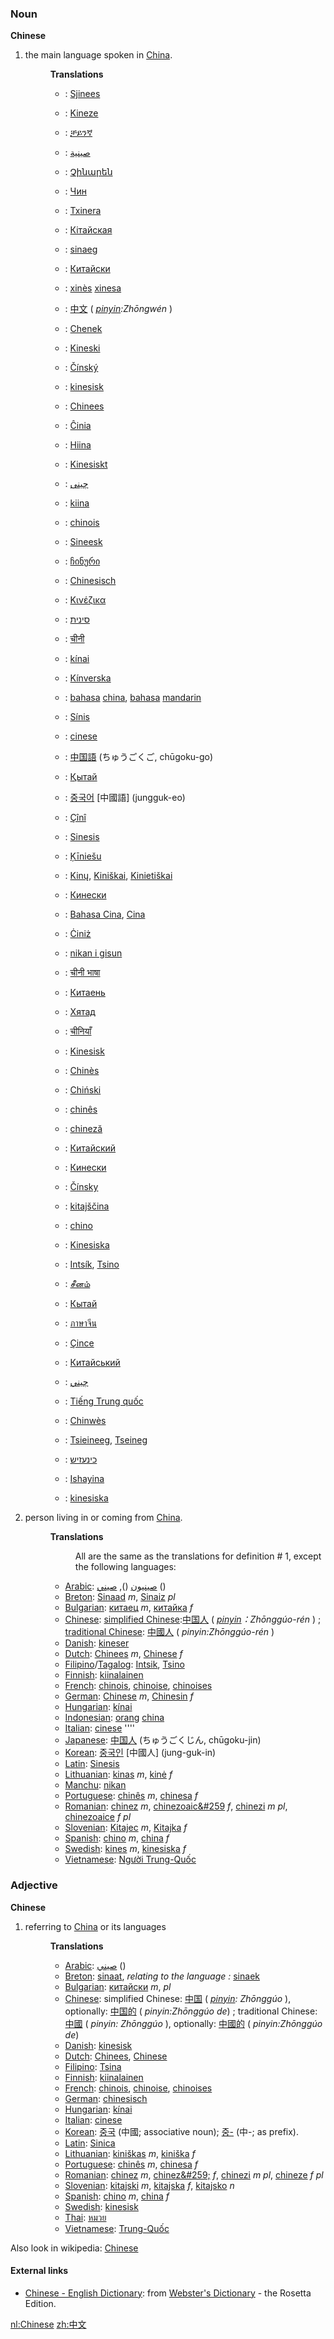 === Noun ===
'''Chinese'''

#the main language spoken in [[China]].
#:
#:'''Translations'''
#:*{{af}}: [[Sjinees]]
#:*{{sq}}: [[Kineze]]
#:*{{am}}: [[ቻይንኛ]]
#:*{{ar}}: [[صينية]]
#:*{{hy}}: [[Չինարեն]]
#:*{{az}}: [[Чин]]
#:*{{eu}}: [[Txinera]]
#:*{{be}}: [[Кітайская]]
#:*{{br}}: [[sinaeg]] {{m}}
#:*{{bg}}: [[Китайски]]
#:*{{ca}}: [[xinès]] {{m}} [[xinesa]] {{f}}
#:*{{zh}}: [[中文]] ( ''[[pinyin]]:Zhōngwén'' )
#:*{{kw}}: [[Chenek]]
#:*{{hr}}: [[Kineski]]
#:*{{cs}}: [[Čínský]]
#:*{{da}}: [[kinesisk]]
#:*{{nl}}: [[Chinees]] {{n}}
#:*{{eo}}: [[Ĉinia]]
#:*{{et}}: [[Hiina]]
#:*{{fo}}: [[Kinesiskt]]
#:*{{fa}}: [[چينى]]
#:*{{fi}}: [[kiina]]
#:*{{fr}}: [[chinois]] {{m}}
#:*{{fy}}: [[Sineesk]]
#:*{{ka}}: [[ჩინური]]
#:*{{de}}: [[Chinesisch]] {{n}}
#:*{{el}}: [[Κινέζικα]]
#:*{{he}}: [[סינית]]
#:*{{hi}}: [[चीनी]]
#:*{{hu}}: [[kínai]]
#:*{{is}}: [[Kínverska]]
#:*{{id}}: [[bahasa]] [[china]], [[bahasa]] [[mandarin]]
#:*{{ga}}: [[Sínis]]
#:*{{it}}: [[cinese]]
#:*{{ja}}: [[中国語]] (ちゅうごくご, chūgoku-go)
#:*{{kk}}: [[Қытай]]
#:*{{ko}}: [[중국어]] [中國語] (jungguk-eo)
#:*{{ku}}: [[Çînî]]
#:*{{la}}: [[Sinesis]]
#:*{{lv}}: [[Ķīniešu]]
#:*{{lt}}: [[Kinų]], [[Kiniškai]], [[Kinietiškai]]
#:*{{mk}}: [[Кинески]]
#:*{{ms}}: [[Bahasa Cina]], [[Cina]]
#:*{{mt}}: [[Ċiniż]]
#:*{{mnc}}: [[nikan i gisun]]
#:*{{mr}}: [[चीनी भाषा]]
#:*{{mdf}}: [[Китаень]]
#:*{{mn}}: [[Хятад]]
#:*{{ne}}: [[चीनियाँ]]
#:*{{no}}: [[Kinesisk]]
#:*{{oc}}: [[Chinès]]
#:*{{pl}}: [[Chiński]]
#:*{{pt}}: [[chinês]]
#:*{{ro}}: [[chineză]]
#:*{{ru}}: [[Китайский]]
#:*{{sr}}: [[Кинески]]
#:*{{sk}}: [[Čínsky]]
#:*{{sl}}: [[kitajščina]] {{f}}
#:*{{es}}: [[chino]]
#:*{{sw}}: [[Kinesiska]]
#:*{{tl}}: [[Intsík]], [[Tsino]]
#:*{{ta}}: [[சீனம்]]
#:*{{tt}}: [[Кытай]]
#:*{{th}}: [[ภาษาจีน]]
#:*{{tr}}: [[Çince]]
#:*{{uk}}: [[Китайський]]
#:*{{ur}}: [[چيني]]
#:*{{vi}}: [[Tiếng Trung quốc]]
#:*{{wa}}: [[Chinwès]]
#:*{{cy}}: [[Tsieineeg]], [[Tseineg]]
#:*{{yi}}: [[כינעזיש]]
#:*{{zu}}: [[Ishayina]]
#:*{{sv}}: [[kinesiska]]
#:
#person living in or coming from [[China]].
#:
#:'''Translations'''
#:: All are the same as the translations for definition # 1, except the following languages:
#:*[[Arabic]]: [[صينيون]]  (), [[صيني]]  ()
#:*[[Breton]]: [[Sinaad]] ''m'', [[Sinaiz]] ''pl''
#:*[[Bulgarian]]: [[китаец]] ''m'', [[китайка]] ''f''
#:*[[Chinese]]: [[simplified Chinese]]:[[中国人]] ( ''[[pinyin]]：Zhōnggúo-rén'' ) ; [[traditional Chinese]]: [[中國人]]  ( ''pinyin:Zhōnggúo-rén'' )
#:*[[Danish]]: [[kineser]]
#:*[[Dutch]]: [[Chinees]] ''m'', [[Chinese]] ''f''
#:*[[Filipino]]/[[Tagalog]]: [[Intsik]], [[Tsino]]
#:*[[Finnish]]: [[kiinalainen]]
#:*[[French]]: [[chinois]], [[chinoise]], [[chinoises]]
#:*[[German]]: [[Chinese]] ''m'', [[Chinesin]] ''f''
#:*[[Hungarian]]: [[kínai]]
#:*[[Indonesian]]: [[orang]] [[china]]
#:*[[Italian]]: [[cinese]] ''''
#:*[[Japanese]]: [[中国人]] (ちゅうごくじん, chūgoku-jin)
#:*[[Korean]]: [[중국인]] [中國人] (jung-guk-in)
#:*[[Latin]]: [[Sinesis]]
#:*[[Lithuanian]]: [[kinas]] ''m'', [[kinė]] ''f''
#:*[[Manchu]]: [[nikan]]
#:*[[Portuguese]]: [[chinês]] ''m'', [[chinesa]] ''f''
#:*[[Romanian]]: [[chinez]] ''m'', [[chinezoaic&#259]] ''f'', [[chinezi]] ''m pl'', [[chinezoaice]] ''f pl''
#:*[[Slovenian]]: [[Kitajec]] ''m'', [[Kitajka]] ''f''
#:*[[Spanish]]: [[chino]] ''m'', [[china]] ''f''
#:*[[Swedish]]: [[kines]] ''m'', [[kinesiska]] ''f''
#:*[[Vietnamese]]: [[Người Trung-Quốc]]

=== Adjective ===
'''Chinese'''

#referring to [[China]] or its languages
#:
#:'''Translations'''
#:*[[Arabic]]: [[صيني]]  ()
#:*[[Breton]]: [[sinaat]], ''relating to the language :'' [[sinaek]]
#:*[[Bulgarian]]: [[китайски]] ''m'', ''pl''
#:*[[Chinese]]: simplified Chinese: [[中国]] ( ''[[pinyin]]: Zhōnggúo'' ), optionally: [[中国的]] ( ''pinyin:Zhōnggúo de'') ; traditional Chinese: [[中國]] ( ''pinyin: Zhōnggúo'' ), optionally: [[中國的]] ( ''pinyin:Zhōnggúo de'')
#:*[[Danish]]: [[kinesisk]]
#:*[[Dutch]]: [[Chinees]], [[Chinese]]
#:*[[Filipino]]: [[Tsina]]
#:*[[Finnish]]: [[kiinalainen]]
#:*[[French]]: [[chinois]], [[chinoise]], [[chinoises]]
#:*[[German]]: [[chinesisch]]
#:*[[Hungarian]]: [[kínai]]
#:*[[Italian]]: [[cinese]]
#:*[[Korean]]: [[중국]] (中國; associative noun); [[중-]] (中-; as prefix).
#:*[[Latin]]: [[Sinica]]
#:*[[Lithuanian]]: [[kiniškas]] ''m'', [[kiniška]] ''f''
#:*[[Portuguese]]: [[chinês]] ''m'', [[chinesa]] ''f''
#:*[[Romanian]]: [[chinez]] ''m'', [[chinez&#259;]] ''f'', [[chinezi]] ''m pl'', [[chineze]] ''f pl''
#:*[[Slovenian]]: [[kitajski]] ''m'', [[kitajska]] ''f'', [[kitajsko]] ''n''
#:*[[Spanish]]: [[chino]] ''m'', [[china]] ''f''
#:*[[Swedish]]: [[kinesisk]]
#:*[[Thai]]: [[หมวย]]
#:*[[Vietnamese]]: [[Trung-Quốc]]

Also look in wikipedia: [[w:Chinese|Chinese]]

==== External links====
*[http://www.websters-online-dictionary.org/definition/Chinese-english/ Chinese - English Dictionary]: from [http://www.websters-online-dictionary.org/ Webster's Dictionary] - the Rosetta Edition.

[[nl:Chinese]]
[[zh:中文]]